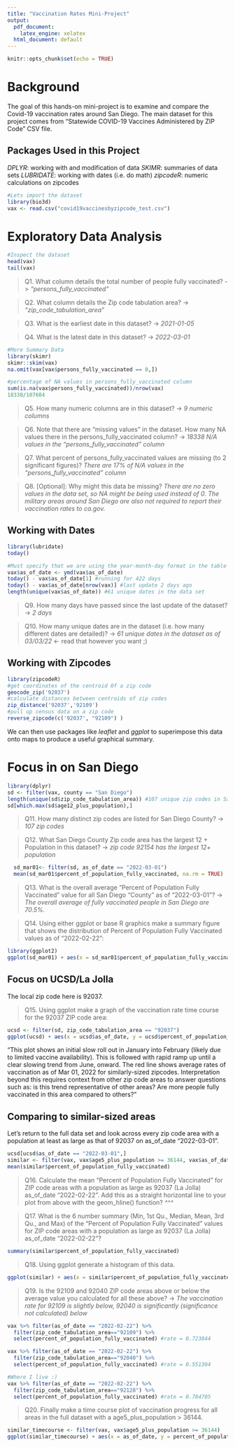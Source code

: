 ```yaml
---
title: "Vaccination Rates Mini-Project"
output:
  pdf_document: 
    latex_engine: xelatex
  html_document: default
---
```


```r
knitr::opts_chunk$set(echo = TRUE)
```


# Background
The goal of this hands-on mini-project is to examine and compare the Covid-19 vaccination rates around San Diego. The main dataset for this project comes from “Statewide COVID-19 Vaccines Administered by ZIP Code” CSV file. 

## Packages Used in this Project

*DPLYR*: working with and modification of data
*SKIMR*: summaries of data sets
*LUBRIDATE*: working with dates (i.e. do math)
*zipcodeR*: numeric calculations on zipcodes

```r
#Lets import the dataset
library(bio3d)
vax <- read.csv("covid19vaccinesbyzipcode_test.csv")

```


# Exploratory Data Analysis

```r
#Inspect the dataset
head(vax)
tail(vax)

```

> Q1. What column details the total number of people fully vaccinated? -> *"persons_fully_vaccinated"*

> Q2. What column details the Zip code tabulation area? -> *"zip_code_tabulation_area"*

> Q3. What is the earliest date in this dataset? -> *2021-01-05*

> Q4. What is the latest date in this dataset? -> *2022-03-01*

```r
#More Summary Data
library(skimr)
skimr::skim(vax)
na.omit(vax[vax$persons_fully_vaccinated == 0,])

#percentage of NA values in persons_fully_vaccinated column
sum(is.na(vax$persons_fully_vaccinated))/nrow(vax)
18338/107604
```

> Q5. How many numeric columns are in this dataset? -> *9 numeric columns*

> Q6. Note that there are “missing values” in the dataset. How many NA values there in the persons_fully_vaccinated column? -> *18338 N/A values in the "persons_fully_vaccinated" column*

> Q7. What percent of persons_fully_vaccinated values are missing (to 2 significant figures)? *There are 17% of N/A values in the "persons_fully_vaccinated" column*

> Q8. [Optional]: Why might this data be missing? *There are no zero values in the data set, so NA might be being used instead of 0. The military areas around San Diego are also not required to report their vaccination rates to ca.gov.*


## Working with Dates
```r
library(lubridate)
today()

#Must specify that we are using the year-month-day format in the table
vax$as_of_date <- ymd(vax$as_of_date)
today() - vax$as_of_date[1] #running for 422 days
today() - vax$as_of_date[nrow(vax)] #last update 2 days ago
length(unique(vax$as_of_date)) #61 unique dates in the data set
```

> Q9. How many days have passed since the last update of the dataset? -> *2 days*

> Q10. How many unique dates are in the dataset (i.e. how many different dates are detailed)? -> *61 unique dates in the dataset as of 03/03/22* <- read that however you want ;)

## Working with Zipcodes

```r
library(zipcodeR)
#get coordinates of the centroid 0f a zip code
geocode_zip('92037')
#calculate distances between centroids of zip codes 
zip_distance('92037','92109')
#pull up census data on a zip code
reverse_zipcode(c('92037', "92109") )

```

We can then use packages like *leaflet* and *ggplot* to superimpose this data onto maps to produce a useful graphical summary. 

# Focus in on San Diego

```r
library(dplyr)
sd <- filter(vax, county == "San Diego")
length(unique(sd$zip_code_tabulation_area)) #107 unique zip codes in San Diego county
sd[which.max(sd$age12_plus_population),]
```
> Q11. How many distinct zip codes are listed for San Diego County? -> *107 zip codes* 

> Q12. What San Diego County Zip code area has the largest 12 + Population in this dataset? -> *zip code 92154 has the largest 12+ population*

```r
  sd_mar01<- filter(sd, as_of_date == "2022-03-01")
  mean(sd_mar01$percent_of_population_fully_vaccinated, na.rm = TRUE)
```

> Q13. What is the overall average “Percent of Population Fully Vaccinated” value for all San Diego “County” as of “2022-03-01”? -> *The overall average of fully vaccinated people in San Diego are 70.5%.*

> Q14. Using either ggplot or base R graphics make a summary figure that shows the distribution of Percent of Population Fully Vaccinated values as of “2022-02-22”: 

```r
library(ggplot2)
ggplot(sd_mar01) + aes(x = sd_mar01$percent_of_population_fully_vaccinated) + geom_histogram() + labs(title = "Histogram of Vaccination Rates Across San Diego County", subtitle = "As of March 01, 2022", x = "Percent of Populaiton Fully Vaccinated by Zip Code (%)", y = "Frequency (# Zipcodes)", caption = "Data from ca.gov")
```

## Focus on UCSD/La Jolla

The local zip code here is 92037. 

> Q15. Using ggplot make a graph of the vaccination rate time course for the 92037 ZIP code area:

```r
ucsd <- filter(sd, zip_code_tabulation_area == "92037")
ggplot(ucsd) + aes(x = ucsd$as_of_date, y = ucsd$percent_of_population_fully_vaccinated) + geom_point() + geom_line(group = 1) + geom_hline(yintercept = 0.7359558, color = "red") + ylim(c(0,1)) + labs(title = "Vaccination Time-Scale for La Jolla (92037)", x = "Date", y = "Percent Vaccinated")

```

"This plot shows an initial slow roll out in January into February (likely due to limited vaccine availability). This is followed with rapid ramp up until a clear slowing trend from June, onward. The red line shows average rates of vaccination as of Mar 01, 2022 for similarly-sized zipcodes. Interpretation beyond this requires context from other zip code areas to answer questions such as: is this trend representative of other areas? Are more people fully vaccinated in this area compared to others?"

## Comparing to similar-sized areas
Let’s return to the full data set and look across every zip code area with a population at least as large as that of 92037 on as_of_date “2022-03-01”.
```r
ucsd[ucsd$as_of_date == "2022-03-01",]
similar <- filter(vax, vax$age5_plus_population >= 36144, vax$as_of_date == "2022-03-01")
mean(similar$percent_of_population_fully_vaccinated)
```

> Q16. Calculate the mean “Percent of Population Fully Vaccinated” for ZIP code areas with a population as large as 92037 (La Jolla) as_of_date “2022-02-22”. Add this as a straight horizontal line to your plot from above with the geom_hline() function? *^^^*

> Q17. What is the 6 number summary (Min, 1st Qu., Median, Mean, 3rd Qu., and Max) of the “Percent of Population Fully Vaccinated” values for ZIP code areas with a population as large as 92037 (La Jolla) as_of_date “2022-02-22”?

```r
summary(similar$percent_of_population_fully_vaccinated)
```

> Q18. Using ggplot generate a histogram of this data.

```r
ggplot(similar) + aes(x = similar$percent_of_population_fully_vaccinated) + geom_histogram() + labs(title = "Histogram of Vaccination Rates Across Similarly-Sized Zip Codes", subtitle = "As of Mar 01, 2022", x = "Percentage Fully Vaccinated", y = "Frequency") + geom_vline(xintercept = mean(similar$percent_of_population_fully_vaccinated), lab = "mean", color = "red")
```

> Q19. Is the 92109 and 92040 ZIP code areas above or below the average value you calculated for all these above? -> *The vaccination rate for 92109 is slightly below, 92040 is significantly (significance not calculated) below*

```r
vax %>% filter(as_of_date == "2022-02-22") %>%  
  filter(zip_code_tabulation_area=="92109") %>%
  select(percent_of_population_fully_vaccinated) #rate = 0.723044

vax %>% filter(as_of_date == "2022-02-22") %>%  
  filter(zip_code_tabulation_area=="92040") %>%
  select(percent_of_population_fully_vaccinated) #rate = 0.551304

#Where I live :)
vax %>% filter(as_of_date == "2022-02-22") %>%  
  filter(zip_code_tabulation_area=="92128") %>%
  select(percent_of_population_fully_vaccinated) #rate = 0.784705
```


> Q20. Finally make a time course plot of vaccination progress for all areas in the full dataset with a age5_plus_population > 36144.

```r
similar_timecourse <- filter(vax, vax$age5_plus_population >= 36144)
ggplot(similar_timecourse) + aes(x = as_of_date, y = percent_of_population_fully_vaccinated, group = zip_code_tabulation_area) + geom_line(alpha = 0.2, color = "blue") + ylim(c(0,1)) + labs(title = "Vaccination Time-Scale Across California", x = "Date", y = "Percent Vaccinated") + geom_hline(yintercept = 0.7359558, linetype = 2, color = "red", size = 1.5) 
```






